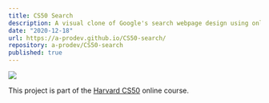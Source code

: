 ```yaml
---
title: CS50 Search
description: A visual clone of Google's search webpage design using only HTML and CSS 
date: "2020-12-18"
url: https://a-prodev.github.io/CS50-search/
repository: a-prodev/CS50-search
published: true
---
```


![](custom-google-search.png)

This project is part of the [Harvard CS50](https://pll.harvard.edu/course/cs50s-web-programming-python-and-javascript) online course.